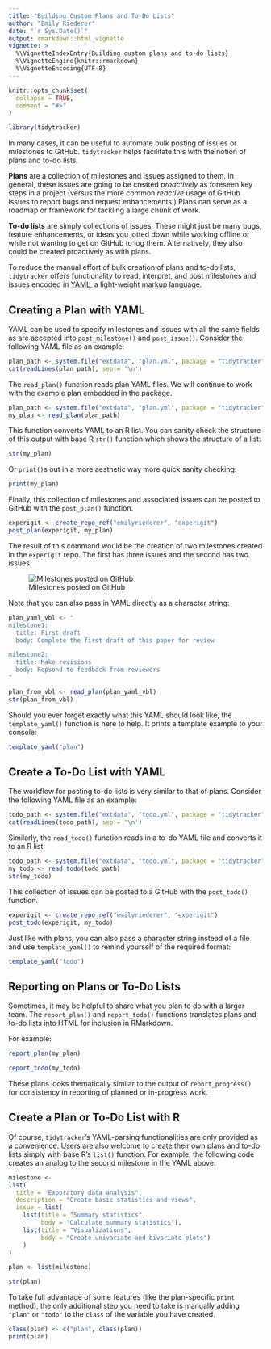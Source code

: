 ```yaml
---
title: "Building Custom Plans and To-Do Lists"
author: "Emily Riederer"
date: "`r Sys.Date()`"
output: rmarkdown::html_vignette
vignette: >
  %\VignetteIndexEntry{Building custom plans and to-do lists}
  %\VignetteEngine{knitr::rmarkdown}
  %\VignetteEncoding{UTF-8}
---
```


```r
knitr::opts_chunk$set(
  collapse = TRUE,
  comment = "#>"
)

library(tidytracker)
```

In many cases, it can be useful to automate bulk posting of issues or milestones to GitHub. `tidytracker` helps facilitate this with the notion of plans and to-do lists.

**Plans** are a collection of milestones and issues assigned to them. In general, these issues are going to be created *proactively* as foreseen key steps in a project (versus the more common *reactive* usage of GitHub issues to report bugs and request enhancements.) Plans can serve as a roadmap or framework for tackling a large chunk of work.

**To-do lists** are simply collections of issues. These might just be many bugs, feature enhancements, or ideas you jotted down while working offline or while not wanting to get on GitHub to log them. Alternatively, they also could be created proactively as with plans.

To reduce the manual effort of bulk creation of plans and to-do lists, `tidytracker` offers functionality to read, interpret, and post milestones and issues encoded in [YAML](http://yaml.org/), a light-weight markup language.

## Creating a Plan with YAML

YAML can be used to specify milestones and issues with all the same fields as are accepted into `post_milestone()` and `post_issue()`. Consider the following YAML file as an example:

```r
plan_path <- system.file("extdata", "plan.yml", package = "tidytracker", mustWork = TRUE)
cat(readLines(plan_path), sep = '\n')
```

The `read_plan()` function reads plan YAML files. We will continue to work with the example plan embedded in the package.

```r
plan_path <- system.file("extdata", "plan.yml", package = "tidytracker", mustWork = TRUE)
my_plan <- read_plan(plan_path)
```

This function converts YAML to an R list. You can sanity check the structure of this output with base R `str()` function which shows the structure of a list:

```r
str(my_plan)
```

Or `print()`s out in a more aesthetic way more quick sanity checking:

```r
print(my_plan)
```

Finally, this collection of milestones and associated issues can be posted to GitHub with the `post_plan()` function.

```r
experigit <- create_repo_ref("emilyriederer", "experigit")
post_plan(experigit, my_plan)
```

The result of this command would be the creation of two milestones created in the `experigit` repo. The first has three issues and the second has two issues.

![Milestones posted on GitHub](post_plan.PNG)

Note that you can also pass in YAML directly as a character string:

```r
plan_yaml_vbl <- "
milestone1:
  title: First draft
  body: Complete the first draft of this paper for review

milestone2:
  title: Make revisions
  body: Repsond to feedback from reviewers
"

plan_from_vbl <- read_plan(plan_yaml_vbl)
str(plan_from_vbl)
```

Should you ever forget exactly what this YAML should look like, the `template_yaml()` function is here to help. It prints a template example to your console:

```r
template_yaml("plan")
```


## Create a To-Do List with YAML

The workflow for posting to-do lists is very similar to that of plans. Consider the following YAML file as an example:

```r
todo_path <- system.file("extdata", "todo.yml", package = "tidytracker", mustWork = TRUE)
cat(readLines(todo_path), sep = '\n')
```

Similarly, the `read_todo()` function reads in a to-do YAML file and converts it to an R list:

```r
todo_path <- system.file("extdata", "todo.yml", package = "tidytracker", mustWork = TRUE)
my_todo <- read_todo(todo_path)
str(my_todo)
```

This collection of issues can be posted to a GitHub with the `post_todo()` function.

```r
experigit <- create_repo_ref("emilyriederer", "experigit")
post_todo(experigit, my_todo)
```

Just like with plans, you can also pass a character string instead of a file and use `template_yaml()` to remind yourself of the required format: 

```r
template_yaml("todo")
```

## Reporting on Plans or To-Do Lists

Sometimes, it may be helpful to share what you plan to do with a larger team. The `report_plan()` and `report_todo()` functions translates plans and to-do lists into HTML for inclusion in RMarkdown.

For example:

```r
report_plan(my_plan)
```


```r
report_todo(my_todo)
```

These plans looks thematically similar to the output of `report_progress()` for consistency in reporting of planned or in-progress work.

## Create a Plan or To-Do List with R

Of course, `tidytracker`'s YAML-parsing functionalities are only provided as a convenience. Users are also welcome to create their own plans and to-do lists simply with base R's `list()` function. For example, the following code creates an analog to the second milestone in the YAML above.

```r
milestone <-
list(
  title = "Exporatory data analysis",
  description = "Create basic statistics and views",
  issue = list(
    list(title = "Summary statistics",
         body = "Calculate summary statistics"),
    list(title = "Visualizations",
         body = "Create univariate and bivariate plots")
    )
)

plan <- list(milestone)

str(plan)
```

To take full advantage of some features (like the plan-specific `print` method), the only additional step you need to take is manually adding `"plan"` or `"todo"` to the `class` of the variable you have created.

```r
class(plan) <- c("plan", class(plan))
print(plan)
```




